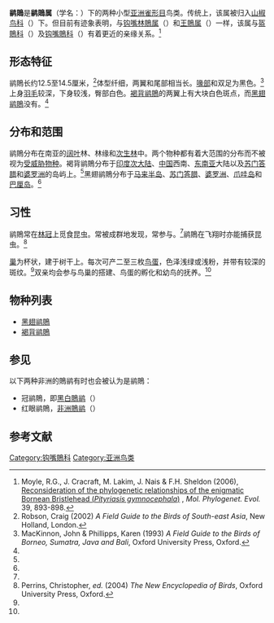 {{automatic taxobox
| image = Hemipus hirundinaceus.jpg
| image_caption = [[黑翅鹟鵙|黑翅鹟鵙]]（{{lang|la|''Hemipus hirundinaceus''}}）
| taxon = Hemipus
| authority = [[布赖恩·霍顿·霍奇森|Hodgson]], 1844
| subdivision_ranks = [[物种|物种]]
| subdivision =
* [[黑翅鹟鵙|黑翅鹟鵙]] {{lang|la|''H. hirundinaceus''}}
* [[褐背鹟鵙|褐背鹟鵙]] {{lang|la|''H. picatus''}}
}}
'''鹟鵙'''是'''鹟鵙属'''（学名：{{lang|la|''Hemipus''}}）下的两种小型[[亚洲|亚洲]][[雀形目|雀形目]]鸟类。传统上，该属被归入[[山椒鸟科|山椒鸟科]]（{{lang|la|Campephagidae}}）下。但目前有迹象表明，与[[钩嘴林鵙属|钩嘴林鵙属]]（{{lang|la|''Tephrodornis''}}）和[[王鵙属|王鵙属]]（{{lang|la|''Philentoma''}}）一样，该属与[[盔鵙科|盔鵙科]]（{{lang|la|Prionopidae}}）及[[钩嘴鵙科|钩嘴鵙科]]（{{lang|la|Vangidae}}）有着更近的亲缘关系。<ref>Moyle, R.G., J. Cracraft, M. Lakim, J. Nais & F.H. Sheldon (2006), [http://research.amnh.org/vz/ornithology/pdfs/2006b.MPE%20Bristlehead.pdf Reconsideration of the phylogenetic relationships of the enigmatic Bornean Bristlehead (''Pityriasis gymnocephala'')] {{Wayback|url=http://research.amnh.org/vz/ornithology/pdfs/2006b.MPE%20Bristlehead.pdf |date=20110608172608 }}, ''Mol. Phylogenet. Evol.'' 39, 893-898.</ref>

== 形态特征 ==
鹟鵙长约12.5至14.5厘米，<ref name=Robson>Robson, Craig (2002) ''A Field Guide to the Birds of South-east Asia'', New Holland, London.</ref>体型纤细，两翼和尾部相当长。[[鳥喙|喙部]]和双足为黑色。<ref name=MacKinnon>MacKinnon, John & Phillipps, Karen (1993) ''A Field Guide to the Birds of Borneo, Sumatra, Java and Bali'', Oxford University Press, Oxford.</ref>上身[[羽毛|羽毛]]较深，下身较浅，臀部白色。[[褐背鹟鵙|褐背鹟鵙]]的两翼上有大块白色斑点，而[[黑翅鹟鵙|黑翅鹟鵙]]没有。<ref name=Robson/>

== 分布和范围 ==
鹟鵙分布在南亚的[[阔叶|阔叶]]林、林缘和[[次生林|次生林]]中。两个物种都有着大范围的分布而不被视为[[受威胁物种|受威胁物种]]。褐背鹟鵙分布于[[印度次大陆|印度次大陆]]、[[中国|中国]]西南、[[东南亚|东南亚]]大陆以及[[苏门答腊|苏门答腊]]和[[婆罗洲|婆罗洲]]的岛屿上。<ref name=Robson />黑翅鹟鵙分布于[[马来半岛|马来半岛]]、[[苏门答腊|苏门答腊]]、[[婆罗洲|婆罗洲]]、[[爪哇岛|爪哇岛]]和[[巴厘岛|巴厘岛]]。<ref name=MacKinnon/>

== 习性 ==
鹟鵙常在[[林冠|林冠]]上觅食昆虫。常被成群地发现，常参与{{link-en|多种合群觅食|mixed-species foraging flock}}。<ref name=MacKinnon/>鹟鵙在飞翔时亦能捕获昆虫。<ref name=Perrins>Perrins, Christopher, ''ed.'' (2004) ''The New Encyclopedia of Birds'', Oxford University Press, Oxford.</ref>

[[巢|巢]]为杯状，建于树干上。每次可产二至三枚[[蛋|鸟蛋]]，色泽浅绿或浅粉，并带有较深的斑纹。<ref name=Robson/>双亲均会参与鸟巢的搭建、鸟蛋的孵化和幼鸟的抚养。<ref name=Perrins/>

== 物种列表 ==
* [[黑翅鹟鵙|黑翅鹟鵙]] {{lang|la|''Hemipus hirundinaceus''}}
* [[褐背鹟鵙|褐背鹟鵙]] {{lang|la|''Hemipus picatus''}}

== 参见 ==
以下两种非洲的鵙鹟有时也会被认为是鹟鵙：
* 冠鹟鵙，即[[黑白鵙鹟|黑白鵙鹟]]（{{lang|la|''Bias musicus''}}）
* 红眼鹟鵙，[[非洲鵙鹟|非洲鵙鹟]]（{{lang|la|''Megabyas flammulatus''}}）

== 参考文献 ==
{{commons|Category:Hemipus|鹟鵙}}
{{wikispecies|Hemipus}}
{{reflist}}

{{Taxonbar|from=Q1035249}}

[[Category:钩嘴鵙科|Category:钩嘴鵙科]]
[[Category:亚洲鸟类|Category:亚洲鸟类]]